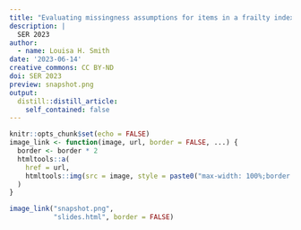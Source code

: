 ```yaml
---
title: "Evaluating missingness assumptions for items in a frailty index"
description: |
  SER 2023
author:
  - name: Louisa H. Smith
date: '2023-06-14'
creative_commons: CC BY-ND
doi: SER 2023
preview: snapshot.png
output:
  distill::distill_article:
    self_contained: false
---
```


```r
knitr::opts_chunk$set(echo = FALSE)
image_link <- function(image, url, border = FALSE, ...) {
  border <- border * 2
  htmltools::a(
    href = url,
    htmltools::img(src = image, style = paste0("max-width: 100%;border: ", border, "px solid;"), ...)
  )
}
```
  
```r
image_link("snapshot.png",
           "slides.html", border = FALSE)
```
